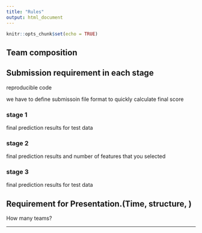 ```yaml
---
title: "Rules"
output: html_document
---
```


```r
knitr::opts_chunk$set(echo = TRUE)
```

## Team composition

## Submission requirement in each stage

reproducible code  

we have to define submissoin file format to quickly calculate final score

### stage 1
final prediction results for test data

### stage 2
final prediction results and number of features that you selected 

### stage 3
final prediction results for test data 



## Requirement for Presentation.(Time, structure, )
How many teams?


---
